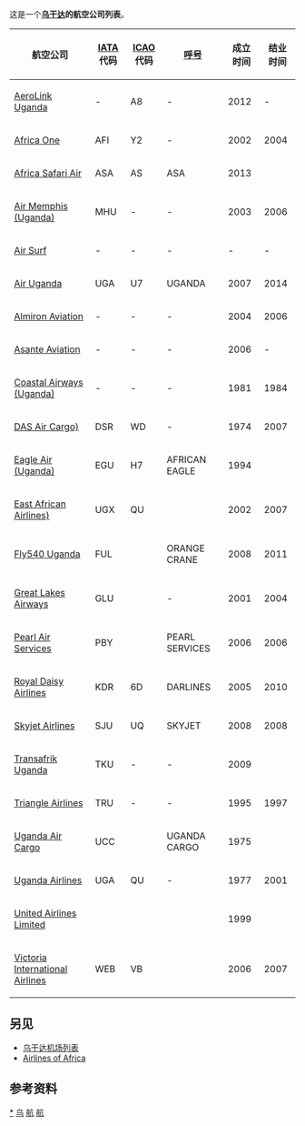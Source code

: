 这是一个'''[[乌干达|乌干达]]的航空公司列表'''。

{| border=0 cellpadding=2 cellspacing=3 class="wikitable sortable"
|- valign="middle"
! 航空公司
! [[IATA|IATA]]代码
! [[ICAO|ICAO]]代码
! [[呼号|呼号]]
! 成立时间
! 结业时间
|-
| [[AeroLink_Uganda|AeroLink Uganda]]||-||A8||-||2012 || -
|-
| [[Africa_One|Africa One]]||AFI||Y2||-||2002 || 2004
|-
| [[Africa_Safari_Air|Africa Safari Air]]||ASA ||AS || ASA|| 2013 ||
|-
| [[Air_Memphis_(Uganda)|Air Memphis (Uganda)]]||MHU||-||-||2003 || 2006
|-
| [[Air_Surf|Air Surf]]||-||-||-||- || -
|-
| [[Air_Uganda|Air Uganda]]||UGA||U7||UGANDA||2007 || 2014
|-
|[[Almiron_Aviation|Almiron Aviation]]||-||-||-||2004 || 2006
|-
| [[Asante_Aviation|Asante Aviation]]||-||-||-||2006||-
|-
| [[Coastal_Airways_(Uganda)|Coastal Airways (Uganda)]]||-||-||-||1981 ||1984
|-
| [[DAS_Air_Cargo)|DAS Air Cargo)]]||DSR||WD||-||1974||2007
|-
| [[Eagle_Air_(Uganda)|Eagle Air (Uganda)]]||EGU||H7||AFRICAN EAGLE||1994 ||
|-
| [[East_African_Airlines)|East African Airlines)]]||UGX||QU||||2002 || 2007
|-
| [[Fly540_Uganda|Fly540 Uganda]]||FUL || || ORANGE CRANE ||2008 ||2011
|-
| [[Great_Lakes_Airways|Great Lakes Airways]]||GLU || || - ||2001 ||2004
|-
| [[Pearl_Air_Services|Pearl Air Services]]||PBY || || PEARL SERVICES ||2006||2006
|-
| [[Royal_Daisy_Airlines|Royal Daisy Airlines]]||KDR ||6D || DARLINES|| 2005||2010
|-
| [[Skyjet_Airlines|Skyjet Airlines]]||SJU ||UQ || SKYJET|| 2008 ||2008
|-
| [[Transafrik_Uganda|Transafrik Uganda]]||TKU||- || -|| 2009||
|-
| [[Triangle_Airlines|Triangle Airlines]]||TRU||- || -|| 1995||1997
|-
| [[Uganda_Air_Cargo|Uganda Air Cargo]]||UCC || || UGANDA CARGO ||1975 ||
|-
| [[Uganda_Airlines|Uganda Airlines]]||UGA ||QU|| - ||1977 ||2001
|-
| [[United_Airlines_Limited|United Airlines Limited]]||  ||  || ||1999||
|-
| [[Victoria_International_Airlines|Victoria International Airlines]]||WEB||VB|| ||2006||2007
|}

==另见==
{{Portal|乌干达|航空}}
* [[乌干达机场列表|乌干达机场列表]]
* [[Airlines_of_Africa|Airlines of Africa]]

==参考资料==
{{reflist}}

{{Airlines of Uganda}}
{{List of airlines}}
{{Africa topic|航空公司列表}}

[[Category:乌干达航空公司|*]]
[[Category:各国航空公司列表|乌]]
[[Category:乌干达交通列表|航]]
[[Category:乌干达公司列表|航]]